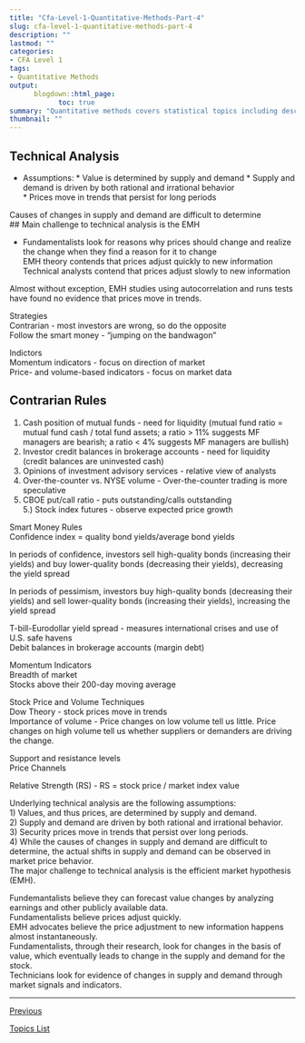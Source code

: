 ---
title: "Cfa-Level-1-Quantitative-Methods-Part-4"
slug: cfa-level-1-quantitative-methods-part-4
description: ""
lastmod: ""
categories:
- CFA Level 1
tags:
- Quantitative Methods
output:
      blogdown::html_page:
            toc: true
summary: "Quantitative methods covers statistical topics including descriptive statistics, hypothesis testing, and more."
thumbnail: ""
---

## Technical Analysis	
							
* Assumptions:
      * Value is determined by supply and demand
      * Supply and demand is driven by both rational and irrational behavior				
      * Prices move in trends that persist for long periods	

Causes of changes in supply and demand are difficult to determine														
## Main challenge to technical analysis is the EMH 

* Fundamentalists look for reasons why prices should change and realize the change when they find a reason for it to change		
EMH theory contends that prices adjust quickly to new information														
Technical analysts contend that prices adjust slowly to new information														
														
Almost without exception, EMH studies using autocorrelation and runs tests have found no evidence that prices move in trends. 														
														
Strategies								 						
Contrarian - most investors are wrong, so do the opposite														
Follow the smart money - "jumping on the bandwagon"														
														
Indictors														
Momentum indicators - focus on direction of market														
Price- and volume-based indicators - focus on market data														
														
														
## Contrarian Rules			

1. Cash position of mutual funds - need for liquidity (mutual fund ratio = mutual fund cash / total fund assets; a ratio > 11% suggests MF managers are bearish; a ratio < 4% suggests MF managers are bullish)						
2. Investor credit balances in brokerage accounts - need for liquidity (credit balances are uninvested cash)	
3. Opinions of investment advisory services - relative view of analysts			
4. Over-the-counter vs. NYSE volume - Over-the-counter trading is more speculative					
5. CBOE put/call ratio - puts outstanding/calls outstanding														
5.) Stock index futures - observe expected price growth														
														
Smart Money Rules														
Confidence index = quality bond yields/average bond yields														
														
In periods of confidence, investors sell high-quality bonds (increasing their yields) and buy lower-quality bonds (decreasing their yields), decreasing the yield spread														
														
In periods of pessimism, investors buy high-quality bonds (decreasing their yields) and sell lower-quality bonds (increasing their yields), increasing the yield spread														
														
														
T-bill-Eurodollar yield spread - measures international crises and use of U.S. safe havens														
Debit balances in brokerage accounts (margin debt)														
														
Momentum Indicators														
Breadth of market														
Stocks above their 200-day moving average														
														
Stock Price and Volume Techniques														
Dow Theory - stock prices move in trends														
Importance of volume - Price changes on low volume tell us little.  Price changes on high volume tell us whether suppliers or demanders are driving the change.														
														
Support and resistance levels														
Price Channels														
														
Relative Strength (RS) - RS = stock price / market index value														
														
Underlying technical analysis are the following assumptions:														
1) Values, and thus prices, are determined by supply and demand.														
2) Supply and demand are driven by both rational and irrational behavior.														
3) Security prices move in trends that persist over long periods.														
4) While the causes of changes in supply and demand are difficult to determine, the actual shifts in supply and demand can be observed in market price behavior.														
The major challenge to technical analysis is the efficient market hypothesis (EMH).					

Fundemantalists believe they can forecast value changes by analyzing earnings and other publicly available data. 												
Fundamentalists believe prices adjust quickly.														
EMH advocates believe the price adjustment to new information happens almost instantaneously.														
Fundamentalists, through their research, look for changes in the basis of value, which eventually leads to change in the supply and demand for the stock.														
Technicians look for evidence of changes in supply and demand through market signals and indicators.

<hr>

<a id="nav__prev" href="../cfa-level-1-quantitative-methods-part-2">Previous</a>

<a id="nav__next" href="../cfa-study-topics">Topics List</a>
<br>